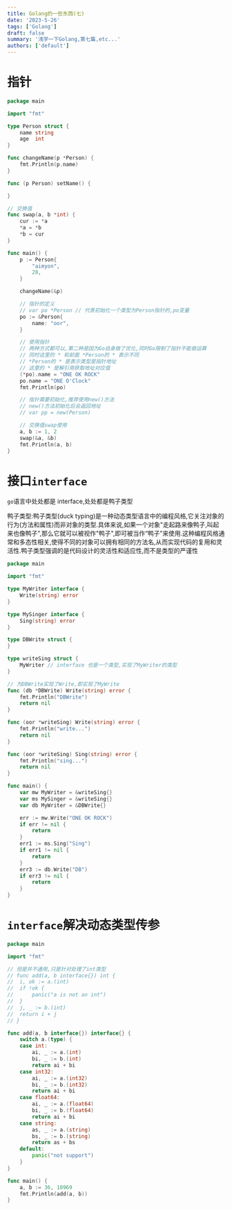 ```yaml
---
title: Golang的一些东西(七)
date: '2023-5-26'
tags: ['Golang']
draft: false
summary: '浅学一下Golang,第七篇,etc...'
authors: ['default']
---
```



<TOCInline toc={props.toc} exclude="Overview" toHeading={2} />

# 指针

```go
package main

import "fmt"

type Person struct {
	name string
	age  int
}

func changeName(p *Person) {
	fmt.Println(p.name)
}

func (p Person) setName() {

}

// 交换值
func swap(a, b *int) {
	cur := *a
	*a = *b
	*b = cur
}

func main() {
	p := Person{
		"aimyon",
		28,
	}

	changeName(&p)

	// 指针的定义
	// var po *Person // 代表初始化一个类型为Person指针的,po变量
	po := &Person{
		name: "oor",
	}

	// 使用指针
	// 两种方式都可以,第二种是因为Go自身做了优化,同时Go限制了指针不能做运算
	// 同时这里的 * 和前面 *Person的 * 表示不同
	// *Person的 * 是表示类型是指针地址
	// 这里的 * 是解引用获取地址对应值
	(*po).name = "ONE OK ROCK"
	po.name = "ONE O'Clock"
	fmt.Println(po)

	// 指针需要初始化,推荐使用new()方法
	// new()方法初始化后会返回地址
	// var pp = new(Person)

	// 交换值swap使用
	a, b := 1, 2
	swap(&a, &b)
	fmt.Println(a, b)
}
```

# 接口`interface`

`go`语言中处处都是 interface,处处都是鸭子类型

鸭子类型:鸭子类型(duck typing)是一种动态类型语言中的编程风格,它关注对象的行为(方法和属性)而非对象的类型.具体来说,如果一个对象"走起路来像鸭子,叫起来也像鸭子",那么它就可以被视作"鸭子",即可被当作“鸭子”来使用.这种编程风格通常和多态性相关,使得不同的对象可以拥有相同的方法名,从而实现代码的复用和灵活性.鸭子类型强调的是代码设计的灵活性和适应性,而不是类型的严谨性

```go
package main

import "fmt"

type MyWriter interface {
	Write(string) error
}

type MySinger interface {
	Sing(string) error
}

type DBWrite struct {
}

type writeSing struct {
	MyWriter // interface 也是一个类型,实现了MyWriter的类型
}

// 为DBWrite实现了Write,即实现了MyWrite
func (db *DBWrite) Write(string) error {
	fmt.Println("DBWrite")
	return nil
}

func (oor *writeSing) Write(string) error {
	fmt.Println("write...")
	return nil
}

func (oor *writeSing) Sing(string) error {
	fmt.Println("sing...")
	return nil
}

func main() {
	var mw MyWriter = &writeSing{}
	var ms MySinger = &writeSing{}
	var db MyWriter = &DBWrite{}

	err := mw.Write("ONE OK ROCK")
	if err != nil {
		return
	}
	err1 := ms.Sing("Sing")
	if err1 != nil {
		return
	}
	err3 := db.Write("DB")
	if err3 != nil {
		return
	}
}
```

# `interface`解决动态类型传参

```go
package main

import "fmt"

// 但是并不通用,只是针对处理了int类型
// func add(a, b interface{}) int {
// 	i, ok := a.(int)
// 	if !ok {
// 		panic("a is not an int")
// 	}
// 	j, _ := b.(int)
// 	return i + j
// }

func add(a, b interface{}) interface{} {
	switch a.(type) {
	case int:
		ai, _ := a.(int)
		bi, _ := b.(int)
		return ai + bi
	case int32:
		ai, _ := a.(int32)
		bi, _ := b.(int32)
		return ai + bi
	case float64:
		ai, _ := a.(float64)
		bi, _ := b.(float64)
		return ai + bi
	case string:
		as, _ := a.(string)
		bs, _ := b.(string)
		return as + bs
	default:
		panic("not support")
	}
}

func main() {
	a, b := 36, 10969
	fmt.Println(add(a, b))
}
```
